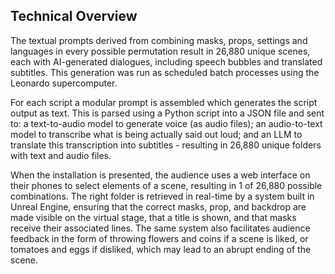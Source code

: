## Technical Overview

The textual prompts derived from combining masks, props, settings and languages in every possible permutation result in 26,880 unique scenes, each with AI-generated dialogues, including speech bubbles and translated subtitles. This generation was run as scheduled batch processes using the Leonardo supercomputer. 

For each script a modular prompt is assembled which generates the script output as text. This is parsed using a Python script into a JSON file and sent to: a text-to-audio model to generate voice (as audio files); an audio-to-text model to transcribe what is being actually said out loud; and an LLM to translate this transcription into subtitles - resulting in 26,880 unique folders with text and audio files.

When the installation is presented, the audience uses a web interface on their phones to select elements of a scene, resulting in 1 of 26,880 possible combinations. The right folder is retrieved in real-time by a system built in Unreal Engine, ensuring that the correct masks, prop, and backdrop are made visible on the virtual stage, that a title is shown, and that masks receive their associated lines. The same system also facilitates audience feedback in the form of throwing flowers and coins if a scene is liked, or tomatoes and eggs if disliked, which may lead to an abrupt ending of the scene.